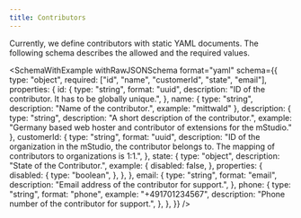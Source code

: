 ```yaml
---
title: Contributors
---
```



Currently, we define contributors with static YAML documents.
The following schema describes the allowed and the required values.

<SchemaWithExample
  withRawJSONSchema
  format="yaml"
  schema={{
    type: "object",
    required: ["id", "name", "customerId", "state", "email"],
    properties: {
      id: {
        type: "string",
        format: "uuid",
        description: "ID of the contributor. It has to be globally unique.",
      },
      name: {
        type: "string",
        description: "Name of the contributor.",
        example: "mittwald"
      },
      description: {
        type: "string",
        description: "A short description of the contributor.",
        example: "Germany based web hoster and contributor of extensions for the mStudio."
      },
      customerId: {
        type: "string",
        format: "uuid",
        description:
          "ID of the organization in the mStudio, the contributor belongs to. The mapping of contributors to organizations is 1:1.",
      },
      state: {
        type: "object",
        description: "State of the Contributor.",
        example: {
          disabled: false,
        },
        properties: {
          disabled: {
            type: "boolean",
	      },
	    },
      },
      email: {
        type: "string",
        format: "email",
        description:
          "Email address of the contributor for support.",
      },
      phone: {
        type: "string",
        format: "phone",
        example: "+491701234567",
        description:
          "Phone number of the contributor for support.",
      },
    },
  }}
/>
